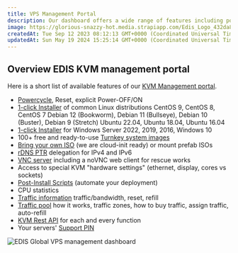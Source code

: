 ```yaml
---
title: VPS Management Portal
description: Our dashboard offers a wide range of features including powercycling, autoinstallers, BYO .iso, rDNS, VNC/noVNC, Turnkey images, post-install scripts, traffic pool, statistics, ...
image: https://glorious-snazzy-hot.media.strapiapp.com/Edis_Logo_432da83b15.jpg
createdAt: Tue Sep 12 2023 08:12:13 GMT+0000 (Coordinated Universal Time)
updatedAt: Sun May 19 2024 15:25:14 GMT+0000 (Coordinated Universal Time)
---
```


## **Overview EDIS KVM management portal**

Here is a short list of available features of our <a href="https://manage.edisglobal.com/clientarea.php" target="_blank">KVM Management portal</a>.

- [Powercycle](./power-cycle-or-reboot-a-vps), Reset, explicit Power-OFF/ON
- [1-click Installer](./autoinstall-reinstall-install-vps-linux-windows)
  of common Linux distributions CentOS 9, CentOS 8, CentOS 7 Debian 12 (Bookworm),
  Debian 11 (Bullseye), Debian 10 (Buster), Debian 9 (Stretch) Ubuntu 22.04, Ubuntu
  18.04, Ubuntu 16.04
- [1-click Installer](./autoinstall-reinstall-install-vps-linux-windows) for Windows Server 2022, 2019, 2016, Windows 10
- 100+ free and ready-to-use [Turnkey system images](./autoinstall-reinstall-install-vps-linux-windows)
- [Bring your own ISO](./bring-your-own-iso) (we are cloud-init ready) or mount prefab ISOs
- [rDNS PTR](./setting-up-reverse-pointers) delegation for IPv4 and IPv6
- [VNC server](./enable-vnc-server) including a noVNC web client for rescue works
- Access to special KVM "hardware settings" (ethernet, display, cores vs sockets)
- [Post-Install Scripts](./post-install-scripts) (automate your deployment)
- CPU statistics
- [Traffic information](./traffic-stats-refill-explained) traffic/bandwidth, reset, refill
- [Traffic pool](./traffic-pool-global-and-premium-traffic-zone) how it works, traffic zones, how to buy traffic, assign traffic, auto-refill
- [KVM Rest API](./kvm-rest-api) for each and every function
- Your servers' [Support PIN](./your-support-pin)

![EDIS Global VPS management dashboard](../../assets/JHn_7S09-RiwMFdxk_6kL_edis-kvm-management-panel-da426c30c2.png "EDIS Global VPS management dashboard")
